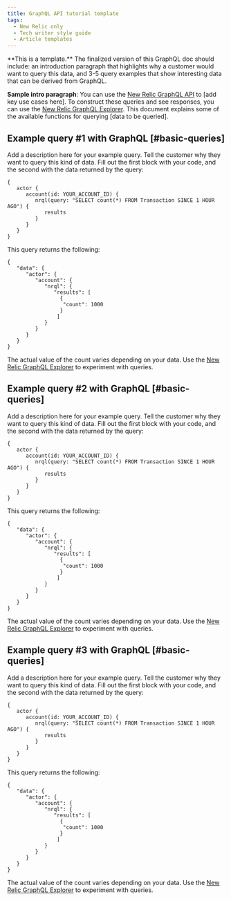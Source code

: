 ```yaml
---
title: GraphQL API tutorial template
tags:
  - New Relic only
  - Tech writer style guide
  - Article templates
---
```


<Callout variant="important">
  **This is a template.** The finalized version of this GraphQL doc should include: an introduction paragraph that highlights why a customer would want to query this data, and 3-5 query examples that show interesting data that can be derived from GraphQL.
</Callout>

**Sample intro paragraph**: You can use the [New Relic GraphQL API](https://docs.newrelic.com/docs/introduction-new-relic-graphql) to \[add key use cases here]. To construct these queries and see responses, you can use the [New Relic GraphQL Explorer](https://api.newrelic.com/graphiql). This document explains some of the available functions for querying \[data to be queried].

## Example query #1 with GraphQL [#basic-queries]

Add a description here for your example query. Tell the customer why they want to query this kind of data. Fill out the first block with your code, and the second with the data returned by the query:

```
{
   actor {
      account(id: YOUR_ACCOUNT_ID) {
         nrql(query: "SELECT count(*) FROM Transaction SINCE 1 HOUR AGO") {
            results
         }
      }
   }
}
```

This query returns the following:

```
{
   "data": {
      "actor": {
         "account": {
            "nrql": {
               "results": [
                 {
                  "count": 1000
                 }
                ]
            }
         }
      }
   }
}
```

The actual value of the count varies depending on your data. Use the [New Relic GraphQL Explorer](https://api.newrelic.com/graphiql) to experiment with queries.

## Example query #2 with GraphQL [#basic-queries]

Add a description here for your example query. Tell the customer why they want to query this kind of data. Fill out the first block with your code, and the second with the data returned by the query:

```
{
   actor {
      account(id: YOUR_ACCOUNT_ID) {
         nrql(query: "SELECT count(*) FROM Transaction SINCE 1 HOUR AGO") {
            results
         }
      }
   }
}
```

This query returns the following:

```
{
   "data": {
      "actor": {
         "account": {
            "nrql": {
               "results": [
                 {
                  "count": 1000
                 }
                ]
            }
         }
      }
   }
}
```

The actual value of the count varies depending on your data. Use the [New Relic GraphQL Explorer](https://api.newrelic.com/graphiql) to experiment with queries.

## Example query #3 with GraphQL [#basic-queries]

Add a description here for your example query. Tell the customer why they want to query this kind of data. Fill out the first block with your code, and the second with the data returned by the query:

```
{
   actor {
      account(id: YOUR_ACCOUNT_ID) {
         nrql(query: "SELECT count(*) FROM Transaction SINCE 1 HOUR AGO") {
            results
         }
      }
   }
}
```

This query returns the following:

```
{
   "data": {
      "actor": {
         "account": {
            "nrql": {
               "results": [
                 {
                  "count": 1000
                 }
                ]
            }
         }
      }
   }
}
```

The actual value of the count varies depending on your data. Use the [New Relic GraphQL Explorer](https://api.newrelic.com/graphiql) to experiment with queries.
